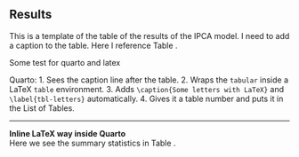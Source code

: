 ## Results


This is a template of the table of the results of the IPCA model. I need to add a caption to the table. Here I reference Table \ref{tbl-ipca_results}.



```{=latex}
\begin{table}
\centering
\small
%\fontsize{9.0pt}{10.8pt}\selectfont
\caption[Results of IPCA regression]%
{%
\textbf{Results of IPCA regression.}
Model Performance. Panel A and B report total and predictive $R^2$ in percent for the restricted ($\Gamma_\alpha = 0$) and unrestricted ($\Gamma_\alpha \neq 0$) IPCA model for $K$ number of factors on daily and weekly data, respectively. Panel C reports the corresponding total and predictive $R^2$ for a simple PCA model on weekly data.
}
\label{tbl-ipca_results}
\begin{tabular}{lcccc}
\toprule
 &  & \multicolumn{3}{c}{K } \\
\cmidrule(lr){3-5}
 &  & \(K = 3\) & \(K = 5\) & \(K = 8\) \\
\midrule\addlinespace[2.5pt]
\multicolumn{5}{l}{Panel C: PCA on weekly data} \\[2.5pt]
\midrule\addlinespace[2.5pt]
\(R^{2}_{\text{Total}}\) &  & 0.0000 & 0.0000 & 0.0000 \\
\(R^{2}_{\text{Predictive}}\) &  & 0.0000 & 0.0000 & 0.0000 \\
\midrule\addlinespace[2.5pt]
\multicolumn{5}{l}{Panel B: IPCA on weekly data} \\[2.5pt]
\midrule\addlinespace[2.5pt]
\(R^{2}_{\text{Total}}\) & \(\Gamma_{\alpha} = 0\) & 0.2625 & 0.2817 & 0.2934 \\
 & \(\Gamma_{\alpha} \neq 0\) & 0.2661 & 0.2826 & 0.2937 \\
\(R^{2}_{\text{Predictive}}\) & \(\Gamma_{\alpha} = 0\) & 0.1725 & 0.1551 & 0.1511 \\
 & \(\Gamma_{\alpha} \neq 0\) & 0.1719 & 0.1584 & 0.1554 \\
\midrule\addlinespace[2.5pt]
\multicolumn{5}{l}{Panel A: IPCA on daily data} \\[2.5pt]
\midrule\addlinespace[2.5pt]
\(R^{2}_{\text{Total}}\) & \(\Gamma_{\alpha} = 0\) & 0.2301 & 0.2509 & 0.2681 \\
 & \(\Gamma_{\alpha} \neq 0\) & 0.2322 & 0.2524 & 0.2690 \\
\(R^{2}_{\text{Predictive}}\) & \(\Gamma_{\alpha} = 0\) & -0.3904 & -0.4082 & -0.4169 \\
 & \(\Gamma_{\alpha} \neq 0\) & -0.3857 & -0.4055 & -0.4156 \\
\bottomrule
\end{tabular}
\end{table}
```


Some test for quarto and latex

Quarto:
1. Sees the caption line after the table.
2. Wraps the `tabular` inside a LaTeX `table` environment.
3. Adds `\caption{Some letters with LaTeX}` and `\label{tbl-letters}` automatically.
4. Gives it a table number and puts it in the List of Tables.

---

**Inline LaTeX way inside Quarto**  
Here we see the summary statistics in Table \ref{tbl-letters}. 



```{=latex}
\begin{table}[h]
\centering
\caption{Some letters with LaTeX}\label{tbl-letters}
\begin{tabular}{lll}
A & B & C \\
D & E & F \\
\end{tabular}
\end{table}
```

